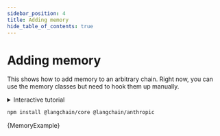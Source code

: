 ```yaml
---
sidebar_position: 4
title: Adding memory
hide_table_of_contents: true
---
```


# Adding memory

This shows how to add memory to an arbitrary chain. Right now, you can use the memory classes but need to hook them up manually.

<details>
  <summary>Interactive tutorial</summary>
  The screencast below interactively walks through an example of memory management.
  You can update and run the code as it's being written in the video!
  <iframe
    src="https://scrimba.com/scrim/co5e543df81e00a694786d0c7?embed=langchain,mini-header"
    width="100%"
    height="600px"
  ></iframe>
</details>



<IntegrationInstallTooltip></IntegrationInstallTooltip>

```bash npm2yarn
npm install @langchain/core @langchain/anthropic
```

<CodeBlock language="typescript">{MemoryExample}</CodeBlock>
